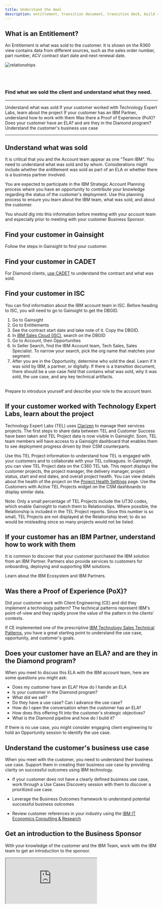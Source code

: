 ```yaml
---
title: Understand the deal 
description: entitlement, transition document, transition deck, build relationship, new customer, new account, new client, research customer, entitlements
---
```



<Row>
<Column colMd={9} colLg={9}>

## What is an Entitlement?

An <Link to="/onboard/gainsight-entitlement" target='_blank' rel='noreferrer noopener'>Entitlement</Link> is what was sold to the customer. It is shown on the R360 view contains data from different sources, such as the sales order number, part number, ACV contract start date and next renewal date.


</Column>
</Row>


<Row>

<Column colMd={3} colLg={4}>

![relationships](../../images/garage-image-qualify-client.jpg)

</Column>

<Column colMd={6} colLg={6}>
<br/><br/>

### Find what we sold the client and understand what they need.

</Column>

</Row>

---------------

<AnchorLinks small>
<AnchorLink>Understand what was sold</AnchorLink>
<AnchorLink>If your customer worked with Technology Expert Labs, learn about the project</AnchorLink>
<AnchorLink>If your customer has an IBM Partner, understand how to work with them</AnchorLink>
<AnchorLink>Was there a Proof of Experience (PoX)?</AnchorLink>
<AnchorLink>Does your customer have an ELA? and are they in the Diamond program?</AnchorLink>
<AnchorLink>Understand the customer's business use case</AnchorLink>
</AnchorLinks>

----------------

<Row>
<Column colMd={9} colLg={9}>

## Understand what was sold

It is critical that you and the Account team appear as one "Team IBM". You need to understand what was sold and by whom. Considerations might include whether the entitlement was sold as part of an ELA or whether there is a business partner involved.

You are expected to participate in the <Link to="/onboard/strategic-account-planning" target='_blank' rel='noreferrer noopener'>IBM Strategic Account Planning process</Link> where you have an opportunity to contribute your knowledge regarding the status of the customer's deployment. Use this planning process to ensure you learn about the IBM team, what was sold, and about the customer.

You should dig into this information before meeting with your account team and especially prior to meeting with your customer Business Sponsor.

</Column>

</Row>

<Row>

<Column colMd={9} colLg={9}>

## Find your customer in Gainsight

Follow the steps in <Link to="/onboard/gainsight-what-was-sold" target='_blank' rel='noreferrer noopener'>Gainsight</Link>  to find your customer.

## Find your customer in CADET

For Diamond clients, <a href="https://w3.ibm.com/w3publisher/client-success-and-software-adoption/cadet" target='_blank' rel='noreferrer noopener'>use CADET</a> to understand the contract and what was sold.

</Column>
</Row>

<Row>

<Column colMd={9} colLg={9}>

## Find your customer in ISC

You can find information about the IBM account team in ISC. Before heading to ISC, you will need to go to Gainsight to get the DBGID.

1. Go to Gainsight
2. Go to Entitlements
3. See the contract start date and take note of it. Copy the DBGID.
4. In <a target='_blank' rel='noreferrer noopener' href="https://ibmsc.lightning.force.com/lightning/page/home">IBM Sales Cloud (ISC)</a>, search on the DBGID
5. Go to Account, then Opportunities
6. In Seller Search, find the IBM Account team, Tech Sales, Sales Specialist. To narrow your search, pick the org name that matches your segment.
7. After you are in the Opportunity, determine who sold the deal. Learn if it was sold by IBM, a partner, or digitally. If there is a transition document, there should be a use case field that contains what was sold, why it was sold, the use case, and any key technical artifacts.
<br/>
Prepare to introduce yourself and describe your role to the account team.



</Column>

</Row>

<Row>

<Column colMd={9} colLg={9}>

## If your customer worked with Technology Expert Labs, learn about the project

Technology Expert Labs (TEL) uses <a href='https://pages.github.ibm.com/expertlabs-playbook/playbook/clarizen/clarizen-guide/'>Clarizen</a> to manage their services projects.  The first steps to share data between TEL and Customer Success have been taken and TEL Project data is now visible in Gainsight.  Soon, TEL team members will have access to a Gainsight dashboard that enables them to see deployment progress driven by their CSM counterparts.

Use this TEL Project information to understand how TEL is engaged with your customers and to collaborate with your TEL colleagues. 
In Gainsight, you can view TEL Project data on the C360 TEL tab.  This report displays the customer projects, the project manager, the delivery manager, project status, start and end dates, and overall project health.  You can view details about the health of the project on the <a href='https://pages.github.ibm.com/expertlabs-playbook/playbook/el-manage-project/maintain-project-health/'>Project Health Settings</a> page. Use the Customers with Active TEL Projects widget on the CSM dashboards to display similar data. 

Note: Only a small percentage of TEL Projects include the UT30 codes, which enable Gainsight to match them to Relationships.  Where possible, the Relationship is included in the TEL Project reports.  Since this number is so small, TEL Projects are not displayed at the Relationship level; to do so would be misleading since so many projects would not be listed.


## If your customer has an IBM Partner, understand how to work with them

It is common to discover that your customer purchased the IBM solution from an <Link to="/onboard/business-partner" target='_blank' rel='noreferrer noopener'>IBM Partner</Link>.  Partners also provide services to customers for onboarding, deploying and supporting IBM solutions.

Learn about the <Link to="/onboard/csm-partner-ecosystem" target='_blank' rel='noreferrer noopener'>IBM Ecosystem and IBM Partners</Link>.


</Column>

</Row>

<Row>

<Column colMd={8} colLg={8}>

## Was there a Proof of Experience (PoX)?

Did your customer work with Client Engineering (CE) and did they implement a technology pattern? The technical patterns represent IBM's point-of-view and they rapidly prove the value of the pattern in the clients' contexts.

If CE implemented one of the prescriptive <a href='https://pages.github.ibm.com/skol/hypersonic-landing-page-squidfunk/' target='_blank' rel='noreferrer noopener'>IBM Technology Sales Technical Patterns</a>, you have a great starting point to understand the use case, opportunity, and customer's goals.



</Column>
</Row>

<Row>

<Column colMd={8} colLg={8}>

## Does your customer have an ELA? and are they in the Diamond program?

When you meet to discuss this ELA with the IBM account team, here are some questions you might ask:

* Does my customer have an ELA? <Link to="/onboard/ELA" target='_blank' rel='noreferrer noopener'>How do I handle an ELA</Link>
* <Link to="/onboard/ELA#Is my customer in the Diamond program?" target='_blank' rel='noreferrer noopener'>Is your customer in the Diamond program?</Link>
* What did we sell?
* Do they have a use case? Can I advance the use case?
* How do I open the conversation when the customer has an ELA?
* How does this offering fit into the customer's strategic objectives?
* <Link to="/deploy/ela-pipeline" target='_blank' rel='noreferrer noopener'>What is the Diamond pipeline and how do I build it?</Link>

If there is no use case, you might consider engaging client engineering to hold an Opportunity session to identify the use case.

</Column>

</Row>

<Row>
<Column colMd={9} colLg={9}>

## Understand the customer's business use case

When you meet with the customer, you need to understand their business use case. Support them in creating their business use case by providing clarity on successful outcomes using IBM technology.

* If your customer does not have a clearly defined business use case, work through a <Link to="/use-case-discovery" target='_blank' rel='noreferrer noopener'>Use Cases Discovery session</Link> with them to discover a prioritized use case.

* Leverage the <Link to="/onboard/business-outcomes-framework" target='_blank' rel='noreferrer noopener'>Business Outcomes framework</Link> to understand potential successful business outcomes
* Review customer references in your industry using the <a href="https://w3.ibm.com/w3publisher/cpo" target='_blank' rel='noreferrer noopener'>IBM IT Economics Consulting & Research</a>

</Column>

</Row>


<Row>

<Column colMd={8} colLg={8}>

## Get an introduction to the Business Sponsor

With your knowledge of the customer and the IBM Team, work with the IBM team to get an introduction to the sponsor.

<iframe src='https://video.ibm.com/embed/recorded/131178036?'/>

</Column>

</Row>
